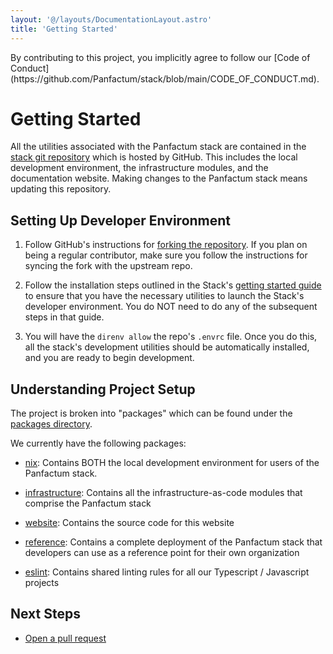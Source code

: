 ```yaml
---
layout: '@/layouts/DocumentationLayout.astro'
title: 'Getting Started'
---
```



<MarkdownAlert severity="info">
  By contributing to this project, you implicitly agree to follow our [Code of
  Conduct](https://github.com/Panfactum/stack/blob/main/CODE_OF_CONDUCT.md).
</MarkdownAlert>

# Getting Started

All the utilities associated with the Panfactum stack are contained in the [stack git repository](https://github.com/Panfactum/stack)
which is hosted by GitHub. This includes the local development environment, the infrastructure modules, and the documentation
website. Making changes to the Panfactum stack means updating this repository.

## Setting Up Developer Environment

1. Follow GitHub's instructions for [forking the repository](https://docs.github.com/en/pull-requests/collaborating-with-pull-requests/working-with-forks/fork-a-repo).
   If you plan on being a regular contributor, make sure you follow the instructions for syncing the fork with the upstream repo.

2. Follow the installation steps outlined in the Stack's [getting started guide](/docs/edge/guides/getting-started/install-tooling)
   to ensure that you have the necessary utilities to launch the Stack's developer environment. You do NOT need
   to do any of the subsequent steps in that guide.

3. You will have the `direnv allow` the repo's `.envrc` file. Once you do this, all the stack's development utilities
   should be automatically installed, and you are ready to begin development.

## Understanding Project Setup

The project is broken into "packages" which can be found under the [packages directory](https://github.com/Panfactum/stack/tree/main/packages).

We currently have the following packages:

- [nix](https://github.com/Panfactum/stack/tree/__PANFACTUM_VERSION_EDGE__/packages/nix): Contains BOTH the local development environment for
  users of the Panfactum stack.

- [infrastructure](https://github.com/Panfactum/stack/tree/__PANFACTUM_VERSION_EDGE__/packages/infrastructure): Contains all the
  infrastructure-as-code modules that comprise the Panfactum stack

- [website](https://github.com/Panfactum/stack/tree/__PANFACTUM_VERSION_EDGE__/packages/website): Contains the source code for this website

- [reference](https://github.com/Panfactum/stack/tree/__PANFACTUM_VERSION_EDGE__/packages/reference): Contains a complete deployment
  of the Panfactum stack that developers can use as a reference point for their own organization

- [eslint](https://github.com/Panfactum/stack/tree/__PANFACTUM_VERSION_EDGE__/packages/eslint): Contains shared linting rules for all our
  Typescript / Javascript projects

## Next Steps

- [Open a pull request](/docs/edge/guides/contributing/pull-requests)
